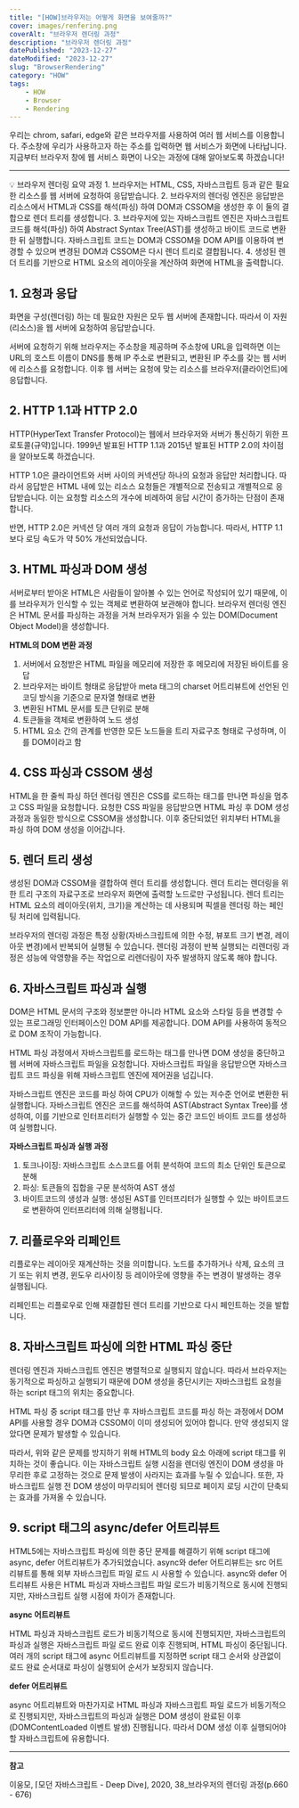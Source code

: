 ```yaml
---
title: "[HOW]브라우저는 어떻게 화면을 보여줄까?"
cover: images/renfering.png
coverAlt: "브라우저 렌더링 과정"
description: "브라우저 렌더링 과정"
datePublished: "2023-12-27"
dateModified: "2023-12-27"
slug: "BrowserRendering"
category: "HOW"
tags:
    - HOW
    - Browser
    - Rendering
---
```


우리는 chrom, safari, edge와 같은 브라우저를 사용하여 여러 웹 서비스를 이용합니다. 주소창에 우리가 사용하고자 하는 주소를 입력하면 웹 서비스가 화면에 나타납니다. 지금부터 브라우저 창에 웹 서비스 화면이 나오는 과정에 대해 알아보도록 하겠습니다!

---

<aside>
💡 브라우저 렌더링  요약 과정
1. 브라우저는 HTML, CSS, 자바스크립트 등과 같은 필요한 리소스를 웹 서버에 요청하여 응답받습니다.
2. 브라우저의 렌더링 엔진은 응답받은 리소스에서 HTML과 CSS를 해석(파싱) 하여 DOM과 CSSOM을 생성한 후 이 둘의 결합으로 렌더 트리를 생성합니다.
3. 브라우저에 있는 자바스크립트 엔진은 자바스크립트 코드를 해석(파싱) 하여 Abstract Syntax Tree(AST)를 생성하고 바이트 코드로 변환한 뒤 실행합니다. 자바스크립트 코드는 DOM과 CSSOM을 DOM API를 이용하여 변경할 수 있으며 변경된 DOM과 CSSOM은 다시 렌더 트리로 결합됩니다.
4. 생성된 렌더 트리를 기반으로 HTML 요소의 레이아웃을 계산하여 화면에 HTML을 출력합니다.

</aside>

## 1. 요청과 응답

화면을 구성(렌더링) 하는 데 필요한 자원은 모두 웹 서버에 존재합니다. 따라서 이 자원(리소스)을 웹 서버에 요청하여 응답받습니다.

서버에 요청하기 위해 브라우저는 주소창을 제공하며 주소창에 URL을 입력하면 이는 URL의 호스트 이름이 DNS를 통해 IP 주소로 변환되고, 변환된 IP 주소를 갖는 웹 서버에 리소스를 요청합니다. 이후 웹 서버는 요청에 맞는 리소스를 브라우저(클라이언트)에 응답합니다.

## 2. HTTP 1.1과 HTTP 2.0

HTTP(HyperText Transfer Protocol)는 웹에서 브라우저와 서버가 통신하기 위한 프로토콜(규약)입니다. 1999년 발표된 HTTP 1.1과 2015년 발표된 HTTP 2.0의 차이점을 알아보도록 하겠습니다.

HTTP 1.0은 클라이언트와 서버 사이의 커넥션당 하나의 요청과 응답만 처리합니다. 따라서 응답받은 HTML 내에 있는 리소스 요청들은 개별적으로 전송되고 개별적으로 응답받습니다. 이는 요청할 리소스의 개수에 비례하여 응답 시간이 증가하는 단점이 존재합니다.

반면, HTTP 2.0은 커넥션 당 여러 개의 요청과 응답이 가능합니다. 따라서, HTTP 1.1보다 로딩 속도가 약 50% 개선되었습니다.

## 3. HTML 파싱과 DOM 생성

서버로부터 받아온 HTML은 사람들이 알아볼 수 있는 언어로 작성되어 있기 때문에, 이를 브라우저가 인식할 수 있는 객체로 변환하여 보관해야 합니다. 브라우저 렌더링 엔진은 HTML 문서를 파싱하는 과정을 거쳐 브라우저가 읽을 수 있는 DOM(Document Object Model)을 생성합니다.

**HTML의 DOM 변환 과정**

1. 서버에서 요청받은 HTML 파일을 메모리에 저장한 후 메모리에 저장된 바이트를 응답
2. 브라우저는 바이트 형태로 응답받아 meta 태그의 charset 어트리뷰트에 선언된 인코딩 방식을 기준으로 문자열 형태로 변환
3. 변환된 HTML 문서를 토큰 단위로 분해
4. 토큰들을 객체로 변환하여 노드 생성
5. HTML 요소 간의 관계를 반영한 모든 노드들을 트리 자료구조 형태로 구성하며, 이를 DOM이라고 함

## 4. CSS 파싱과 CSSOM 생성

HTML을 한 줄씩 파싱 하던 렌더링 엔진은 CSS를 로드하는 태그를 만나면 파싱을 멈추고 CSS 파일을 요청합니다. 요청한 CSS 파일을 응답받으면 HTML 파싱 후 DOM 생성 과정과 동일한 방식으로 CSSOM을 생성합니다. 이후 중단되었던 위치부터 HTML을 파싱 하여 DOM 생성을 이어갑니다.

## 5. 렌더 트리 생성

생성된 DOM과 CSSOM을 결합하여 렌더 트리를 생성합니다. 렌더 트리는 렌더링을 위한 트리 구조의 자료구조로 브라우저 화면에 출력할 노드로만 구성됩니다. 렌더 트리는 HTML 요소의 레이아웃(위치, 크기)을 계산하는 데 사용되며 픽셀을 렌더링 하는 페인팅 처리에 입력됩니다.

브라우저의 렌더링 과정은 특정 상황(자바스크립트에 의한 수정, 뷰포트 크기 변경, 레이아웃 변경)에서 반복되어 실행될 수 있습니다. 렌더링 과정이 반복 실행되는 리렌더링 과정은 성능에 악영향을 주는 작업으로 리렌더링이 자주 발생하지 않도록 해야 합니다.

## 6. 자바스크립트 파싱과 실행

DOM은 HTML 문서의 구조와 정보뿐만 아니라 HTML 요소와 스타일 등을 변경할 수 있는 프로그래밍 인터페이스인 DOM API를 제공합니다. DOM API를 사용하여 동적으로 DOM 조작이 가능합니다.

HTML 파싱 과정에서 자바스크립트를 로드하는 태그를 만나면 DOM 생성을 중단하고 웹 서버에 자바스크립트 파일을 요청합니다. 자바스크립트 파일을 응답받으면 자바스크립트 코드 파싱을 위해 자바스크립트 엔진에 제어권을 넘깁니다.

자바스크립트 엔진은 코드를 파싱 하여 CPU가 이해할 수 있는 저수준 언어로 변환한 뒤 실행합니다. 자바스크립트 엔진은 코드를 해석하여 AST(Abstract Syntax Tree)를 생성하여, 이를 기반으로 인터프리터가 실행할 수 있는 중간 코드인 바이트 코드를 생성하여 실행합니다.

**자바스크립트 파싱과 실행 과정**

1. 토크나이징: 자바스크립트 소스코드를 어휘 분석하여 코드의 최소 단위인 토큰으로 분해
2. 파싱: 토큰들의 집합을 구문 분석하여 AST 생성
3. 바이트코드의 생성과 실행: 생성된 AST를 인터프리터가 실행할 수 있는 바이트코드로 변환하여 인터프리터에 의해 실행됩니다.

## 7. 리플로우와 리페인트

리플로우는 레이아웃 재계산하는 것을 의미합니다. 노드를 추가하거나 삭제, 요소의 크기 또는 위치 변경, 윈도우 리사이징 등 레이아웃에 영향을 주는 변경이 발생하는 경우 실행됩니다.

리페인트는 리플로우로 인해 재결합된 렌더 트리를 기반으로 다시 페인트하는 것을 발합니다.

## 8. 자바스크립트 파싱에 의한 HTML 파싱 중단

렌더링 엔진과 자바스크립트 엔진은 병렬적으로 실행되지 않습니다. 따라서 브라우저는 동기적으로 파싱하고 실행되기 때문에 DOM 생성을 중단시키는 자바스크립트 요청을 하는 script 태그의 위치는 중요합니다.

HTML 파싱 중 script 태그를 만난 후 자바스크립트 코드를 파싱 하는 과정에서 DOM API를 사용할 경우 DOM과 CSSOM이 이미 생성되어 있어야 합니다. 만약 생성되지 않았다면 문제가 발생할 수 있습니다.

따라서, 위와 같은 문제를 방지하기 위해 HTML의 body 요소 아래에 script 태그를 위치하는 것이 좋습니다. 이는 자바스크립트 실행 시점을 렌더링 엔진이 DOM 생성을 마무리한 후로 고정하는 것으로 문제 발생이 사라지는 효과를 누릴 수 있습니다. 또한, 자바스크립트 실행 전 DOM 생성이 마무리되어 렌더링 되므로 페이지 로딩 시간이 단축되는 효과를 가져올 수 있습니다.

## 9. script 태그의 async/defer 어트리뷰트

HTML5에는 자바스크립트 파싱에 의한 중단 문제를 해결하기 위해 script 태그에 async, defer 어트리뷰트가 추가되었습니다. async와 defer 어트리뷰트는 src 어트리뷰트를 통해 외부 자바스크립트 파일 로드 시 사용할 수 있습니다. async와 defer 어트리뷰트 사용은 HTML 파싱과 자바스크립트 파일 로드가 비동기적으로 동시에 진행되지만, 자바스크립트 실행 시점에 차이가 존재합니다.

**async 어트리뷰트**

HTML 파싱과 자바스크립트 로드가 비동기적으로 동시에 진행되지만, 자바스크립트의 파싱과 실행은 자바스크립트 파일 로드 완료 이후 진행되며, HTML 파싱이 중단됩니다. 여러 개의 script 태그에 async 어트리뷰트를 지정하면 script 태그 순서와 상관없이 로드 완료 순서대로 파싱이 실행되어 순서가 보장되지 않습니다.

**defer 어트리뷰트**

async 어트리뷰트와 마찬가지로 HTML 파싱과 자바스크립트 파일 로드가 비동기적으로 진행되지만, 자바스크립트의 파싱과 실행은 DOM 생성이 완료된 이후(DOMContentLoaded 이벤트 발생) 진행됩니다. 따라서 DOM 생성 이후 실행되어야 할 자바스크립트에 유용합니다.

---

**참고**

이웅모, ⌈모던 자바스크립트 - Deep Dive⌋, 2020, 38_브라우저의 렌더링 과정(p.660 - 676)